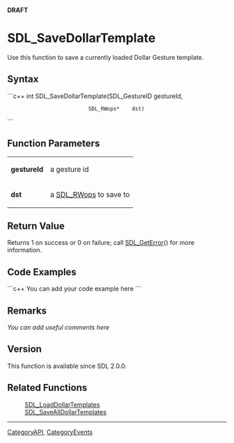 <!-- pragma section-numbers off -->
<!-- pragma camelcase off -->
'''DRAFT'''


<!-- #*^*^*^*^*See http://wiki.libsdl.org/moin.cgi/SGFunctions for details on editing this page*^*^*^*^* -->


= SDL_SaveDollarTemplate =
Use this function to save a currently loaded Dollar Gesture template.




== Syntax ==
```c++
int SDL_SaveDollarTemplate(SDL_GestureID gestureId,
                           SDL_RWops*    dst)
```


== Function Parameters ==
{|
|'''gestureId'''
|a gesture id
|-
|'''dst'''
|a [[SDL_RWops]] to save to
|}


== Return Value ==
Returns 1 on success or 0 on failure; call [[SDL_GetError]]() for more information.


== Code Examples ==
```c++
You can add your code example here
```

<!-- #Leave this section as-is unless you have a code example to put in.  In that case, replace You can add your code example here with your code example following the Style Guide instructions.  Leave the rest of the markup alone and delete this comment. -->


== Remarks ==
''You can add useful comments here''

<!-- #Leave this section as-is unless you have a remark to put in.  In that case, replace ''You can add useful comments here'' with your remark(s) following the Style Guide instructions.  Leave the rest of the markup alone and delete this comment. -->

== Version ==
This function is available since SDL 2.0.0.

== Related Functions ==
:[[SDL_LoadDollarTemplates]]
:[[SDL_SaveAllDollarTemplates]]

----
[[CategoryAPI]], [[CategoryEvents]]
<!-- #See the Style Guide for instructions on editing the footer. -->
